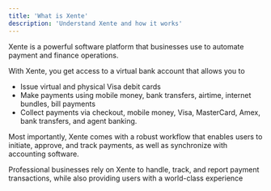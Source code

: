 ```yaml
---
title: 'What is Xente'
description: 'Understand Xente and how it works'
---
```

Xente is a powerful software platform that businesses use to automate payment and finance operations. 

With Xente, you get access to a virtual bank account that allows you to 
- Issue virtual and physical Visa debit cards
- Make payments using mobile money, bank transfers, airtime, internet bundles, bill payments
- Collect payments via checkout, mobile money, Visa, MasterCard, Amex, bank transfers, and agent banking.

Most importantly, Xente comes with a robust workflow that enables users to initiate, approve, and track payments, as well as synchronize with accounting software. 

Professional businesses rely on Xente to handle, track, and report payment transactions, while also providing users with a world-class experience

